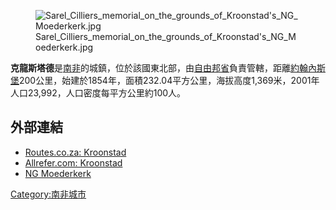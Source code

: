 [[Image:Sarel_Cilliers_memorial_on_the_grounds_of_Kroonstad's_NG_Moederkerk.jpg|thumb]]

'''克龍斯塔德'''是[[南非|南非]]的城鎮，位於該國東北部，由[[自由邦省|自由邦省]]負責管轄，距離[[約翰內斯堡|約翰內斯堡]]200公里，始建於1854年，面積232.04平方公里，海拔高度1,369米，2001年人口23,992，人口密度每平方公里約100人。

==外部連結==
{{commonscat|Kroonstad}}
*[https://web.archive.org/web/20041116181008/http://www.routes.co.za/fs/kroonstad/ Routes.co.za: Kroonstad]
*[https://web.archive.org/web/20041216184358/http://reference.allrefer.com/encyclopedia/K/Kroonsta.html Allrefer.com: Kroonstad]
*[https://web.archive.org/web/20111003033222/http://cache.virtualtourist.com/4053596-TravelPicture-Kroonstad.jpg NG Moederkerk]

{{SouthAfrica-geo-stub}}
[[Category:南非城市|Category:南非城市]]